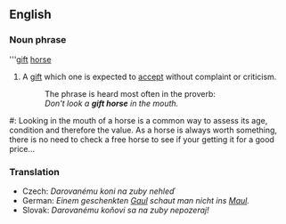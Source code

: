 ==English==
===Noun phrase===
'''[[gift]] [[horse]]
# A [[gift]] which one is expected to [[accept]] without complaint or criticism.
#: The phrase is heard most often in the proverb:
#: ''Don't look a '''gift horse''' in the mouth.''

#: Looking in the mouth of a horse is a common way to assess its age, condition and therefore the value. As a horse is always worth something, there is no need to check a free horse to see if your getting it for a good price... 

===Translation===
*Czech: ''Darovanému koni na zuby nehleď''
*German: ''Einem geschenkten [[Gaul]] schaut man nicht ins [[Maul]].''
*Slovak: ''Darovanému koňovi sa na zuby nepozeraj!''